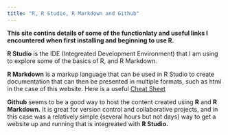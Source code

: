 ```yaml
---
title: "R, R Studio, R Markdown and Github"
---
```


__This site contins details of some of the functionlaty and useful links I encountered when first installing and beginning to use R.__

__R Studio__ is the IDE (Integreated Development Environment) that I am using to explore some of the basics of R, and R Markdown.

__R Markdown__ is a markup language that can be used in R Studio to create documentation that can then be presented in multiple formats, such as html in the case of this website. Here is a useful [Cheat Sheet](https://www.rstudio.com/wp-content/uploads/2016/03/rmarkdown-cheatsheet-2.0.pdf)

__Github__ seems to be a good way to host the content created using __R__ and __R Markdown.__  It is great for version control and collaborative projects, and in this case was a relatively simple (several hours but not days) way to get a website up and running that is integreated with __R Studio.__ 
